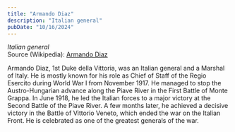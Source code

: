 ```yaml
---
title: "Armando Diaz"
description: "Italian general"
pubDate: "10/16/2024"
---
```


*Italian general*  
Source (Wikipedia): [Armando Diaz][1]

Armando Diaz, 1st Duke della Vittoria, was an Italian general and a Marshal of Italy. He is mostly known for his role as Chief of Staff of the Regio Esercito during World War I from November 1917. He managed to stop the Austro-Hungarian advance along the Piave River in the First Battle of Monte Grappa. In June 1918, he led the Italian forces to a major victory at the Second Battle of the Piave River. A few months later, he achieved a decisive victory in the Battle of Vittorio Veneto, which ended the war on the Italian Front. He is celebrated as one of the greatest generals of the war.

[1]: https://en.wikipedia.org/wiki/Armando_Diaz
